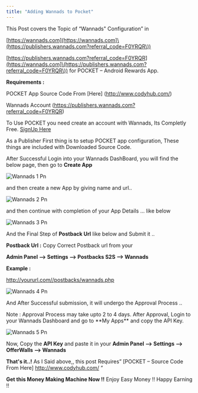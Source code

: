 ```yaml
---
title: "Adding Wannads to Pocket"
---
```


This Post covers the Topic of “Wannads" Configuration” in 

[https://wannads.com](https://wannads.com]\(https://publishers.wannads.com?referral_code=F0YRQR\))

[https://publishers.wannads.com?referral_code=F0YRQR](https://wannads.com]\(https://publishers.wannads.com?referral_code=F0YRQR\)) for POCKET – Android Rewards App.

**Requirements :**

POCKET App Source Code From [Here] (http://www.codyhub.com/)

Wannads Account  (https://publishers.wannads.com?referral_code=F0YRQR)

To Use POCKET you need create an account with Wannads, Its Completly Free. [SignUp Here](https://publishers.wannads.com?referral_code=F0YRQR) 

As a Publisher First thing is to setup POCKET app configuration, These things are included with Downloaded Source Code. 

After Successful Login into your Wannads DashBoard, you will find the below page, then go to **Create App** 

![Wannads 1 Pn](/images/wannads_1.png)

and then create a new App by giving name and url..

![Wannads 2 Pn](/images/wannads_2.png)

and then continue with completion of your App Details ... like below

![Wannads 3 Pn](/images/wannads_3.png)

And the Final Step of **Postback Url** like below and Submit it .. 

**Postback Url :** Copy Correct Postback url from your

**Admin Panel –\> Settings –\> Postbacks S2S –\> Wannads**

**Example :**

http://yoururl.com//postbacks/wannads.php

![Wannads 4 Pn](/images/wannads_4.png)

And After Successful submission, it will undergo the Approval Process .. 

<Check>
  Note : Approval Process may take upto 2 to 4 days. After Approval, Login to your Wannads Dashboard and go to **My Apps** and copy the API Key.
</Check>

![Wannads 5 Pn](/images/wannads_5.png)

Now, Copy the **API Key** and paste it in your **Admin Panel --\> Settings --\> OfferWalls --\> Wannads** 

**​That's it..\!** As I Said above,, this post Requires” [POCKET – Source Code From Here]  http://www.codyhub.com/ “

**Get this Money Making Machine Now \!\!** Enjoy Easy Money \!\! Happy Earning \!\!